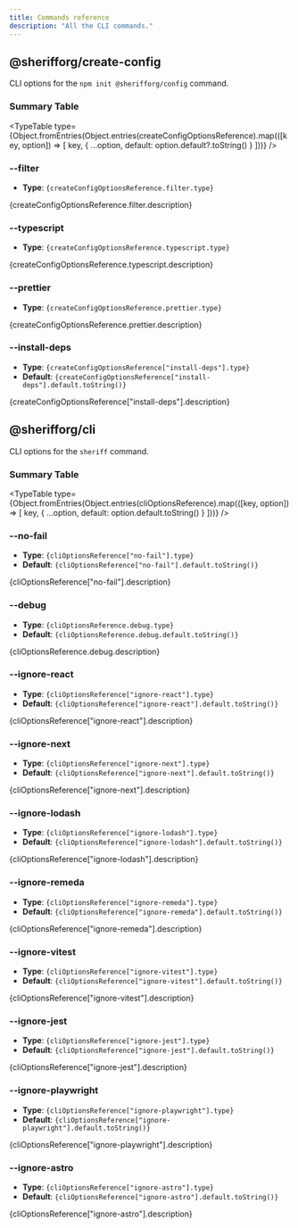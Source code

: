 ```yaml
---
title: Commands reference
description: "All the CLI commands."
---
```



## @sherifforg/create-config

CLI options for the `npm init @sherifforg/config` command.

### Summary Table

<TypeTable
  type={Object.fromEntries(Object.entries(createConfigOptionsReference).map(([key, option]) => [
    key,
    {
      ...option,
      default: option.default?.toString()
    }
  ]))} />

### --filter

- **Type**: <code>{createConfigOptionsReference.filter.type}</code>

<p>{createConfigOptionsReference.filter.description}</p>

### --typescript

- **Type**: <code>{createConfigOptionsReference.typescript.type}</code>

<p>{createConfigOptionsReference.typescript.description}</p>

### --prettier

- **Type**: <code>{createConfigOptionsReference.prettier.type}</code>

<p>{createConfigOptionsReference.prettier.description}</p>

### --install-deps

- **Type**: <code>{createConfigOptionsReference["install-deps"].type}</code>
- **Default**: <code>{createConfigOptionsReference["install-deps"].default.toString()}</code>

<p>{createConfigOptionsReference["install-deps"].description}</p>

## @sherifforg/cli

CLI options for the `sheriff` command.

### Summary Table

<TypeTable
  type={Object.fromEntries(Object.entries(cliOptionsReference).map(([key, option]) => [
    key,
    {
      ...option,
      default: option.default.toString()
    }
  ]))} />

### --no-fail
- **Type**: <code>{cliOptionsReference["no-fail"].type}</code>
- **Default**: <code>{cliOptionsReference["no-fail"].default.toString()}</code>

<p>{cliOptionsReference["no-fail"].description}</p>

### --debug
- **Type**: <code>{cliOptionsReference.debug.type}</code>
- **Default**: <code>{cliOptionsReference.debug.default.toString()}</code>

<p>{cliOptionsReference.debug.description}</p>

### --ignore-react
- **Type**: <code>{cliOptionsReference["ignore-react"].type}</code>
- **Default**: <code>{cliOptionsReference["ignore-react"].default.toString()}</code>

<p>{cliOptionsReference["ignore-react"].description}</p>

### --ignore-next
- **Type**: <code>{cliOptionsReference["ignore-next"].type}</code>
- **Default**: <code>{cliOptionsReference["ignore-next"].default.toString()}</code>

<p>{cliOptionsReference["ignore-next"].description}</p>

### --ignore-lodash
- **Type**: <code>{cliOptionsReference["ignore-lodash"].type}</code>
- **Default**: <code>{cliOptionsReference["ignore-lodash"].default.toString()}</code>

<p>{cliOptionsReference["ignore-lodash"].description}</p>

### --ignore-remeda
- **Type**: <code>{cliOptionsReference["ignore-remeda"].type}</code>
- **Default**: <code>{cliOptionsReference["ignore-remeda"].default.toString()}</code>

<p>{cliOptionsReference["ignore-remeda"].description}</p>

### --ignore-vitest
- **Type**: <code>{cliOptionsReference["ignore-vitest"].type}</code>
- **Default**: <code>{cliOptionsReference["ignore-vitest"].default.toString()}</code>

<p>{cliOptionsReference["ignore-vitest"].description}</p>

### --ignore-jest
- **Type**: <code>{cliOptionsReference["ignore-jest"].type}</code>
- **Default**: <code>{cliOptionsReference["ignore-jest"].default.toString()}</code>

<p>{cliOptionsReference["ignore-jest"].description}</p>

### --ignore-playwright
- **Type**: <code>{cliOptionsReference["ignore-playwright"].type}</code>
- **Default**: <code>{cliOptionsReference["ignore-playwright"].default.toString()}</code>

<p>{cliOptionsReference["ignore-playwright"].description}</p>

### --ignore-astro
- **Type**: <code>{cliOptionsReference["ignore-astro"].type}</code>
- **Default**: <code>{cliOptionsReference["ignore-astro"].default.toString()}</code>

<p>{cliOptionsReference["ignore-astro"].description}</p>
